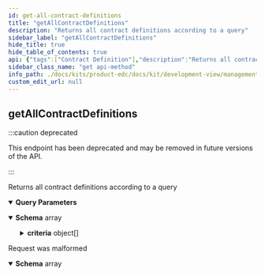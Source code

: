 ```yaml
---
id: get-all-contract-definitions
title: "getAllContractDefinitions"
description: "Returns all contract definitions according to a query"
sidebar_label: "getAllContractDefinitions"
hide_title: true
hide_table_of_contents: true
api: {"tags":["Contract Definition"],"description":"Returns all contract definitions according to a query","operationId":"getAllContractDefinitions","parameters":[{"name":"offset","in":"query","required":false,"style":"form","explode":true,"schema":{"type":"integer","format":"int32"}},{"name":"limit","in":"query","required":false,"style":"form","explode":true,"schema":{"type":"integer","format":"int32"}},{"name":"filter","in":"query","required":false,"style":"form","explode":true,"schema":{"type":"string"}},{"name":"sort","in":"query","required":false,"style":"form","explode":true,"schema":{"type":"string","enum":["ASC","DESC"]}},{"name":"sortField","in":"query","required":false,"style":"form","explode":true,"schema":{"type":"string"}}],"responses":{"200":{"content":{"application/json":{"schema":{"type":"array","items":{"type":"object","properties":{"accessPolicyId":{"type":"string"},"contractPolicyId":{"type":"string"},"createdAt":{"type":"integer","format":"int64"},"criteria":{"type":"array","items":{"required":["operandLeft","operator"],"type":"object","properties":{"operandLeft":{"type":"object"},"operandRight":{"type":"object"},"operator":{"type":"string"}}}},"id":{"type":"string"},"validity":{"type":"integer","format":"int64"}}}}}}},"400":{"description":"Request was malformed","content":{"application/json":{"schema":{"type":"array","items":{"type":"object","properties":{"invalidValue":{"type":"string"},"message":{"type":"string"},"path":{"type":"string"},"type":{"type":"string"}}}}}}}},"deprecated":true,"method":"get","path":"/contractdefinitions","servers":[{"url":"/"}],"info":{"title":"management-api","description":"REST API documentation for the management-api","version":"0.0.1-SNAPSHOT"},"postman":{"name":"get All Contract Definitions","description":{"content":"Returns all contract definitions according to a query","type":"text/plain"},"url":{"path":["contractdefinitions"],"host":["{{baseUrl}}"],"query":[{"disabled":false,"key":"offset","value":""},{"disabled":false,"key":"limit","value":""},{"disabled":false,"key":"filter","value":""},{"disabled":false,"key":"sort","value":""},{"disabled":false,"key":"sortField","value":""}],"variable":[]},"header":[{"key":"Accept","value":"application/json"}],"method":"GET"}}
sidebar_class_name: "get api-method"
info_path: ./docs/kits/product-edc/docs/kit/development-view/management-api
custom_edit_url: null
---
```



## getAllContractDefinitions

:::caution deprecated

This endpoint has been deprecated and may be removed in future versions of the API.

:::

Returns all contract definitions according to a query

<details style={{"marginBottom":"1rem"}} data-collapsed={false} open={true}><summary style={{}}><strong>Query Parameters</strong></summary><div><ul><ParamsItem className={"paramsItem"} param={{"name":"offset","in":"query","required":false,"style":"form","explode":true,"schema":{"type":"integer","format":"int32"}}}></ParamsItem><ParamsItem className={"paramsItem"} param={{"name":"limit","in":"query","required":false,"style":"form","explode":true,"schema":{"type":"integer","format":"int32"}}}></ParamsItem><ParamsItem className={"paramsItem"} param={{"name":"filter","in":"query","required":false,"style":"form","explode":true,"schema":{"type":"string"}}}></ParamsItem><ParamsItem className={"paramsItem"} param={{"name":"sort","in":"query","required":false,"style":"form","explode":true,"schema":{"type":"string","enum":["ASC","DESC"]}}}></ParamsItem><ParamsItem className={"paramsItem"} param={{"name":"sortField","in":"query","required":false,"style":"form","explode":true,"schema":{"type":"string"}}}></ParamsItem></ul></div></details><div><ApiTabs><TabItem label={"200"} value={"200"}><div></div><div><MimeTabs schemaType={"response"}><TabItem label={"application/json"} value={"application/json"}><SchemaTabs><TabItem label={"Schema"} value={"Schema"}><details style={{}} data-collapsed={false} open={true}><summary style={{"textAlign":"left"}}><strong>Schema</strong><span style={{"opacity":"0.6"}}> array</span></summary><div style={{"textAlign":"left","marginLeft":"1rem"}}></div><ul style={{"marginLeft":"1rem"}}><SchemaItem collapsible={false} name={"accessPolicyId"} required={false} deprecated={undefined} schemaDescription={undefined} schemaName={"string"} qualifierMessage={undefined} defaultValue={undefined}></SchemaItem><SchemaItem collapsible={false} name={"contractPolicyId"} required={false} deprecated={undefined} schemaDescription={undefined} schemaName={"string"} qualifierMessage={undefined} defaultValue={undefined}></SchemaItem><SchemaItem collapsible={false} name={"createdAt"} required={false} deprecated={undefined} schemaDescription={undefined} schemaName={"int64"} qualifierMessage={undefined} defaultValue={undefined}></SchemaItem><SchemaItem collapsible={true} className={"schemaItem"}><details style={{}}><summary style={{}}><strong>criteria</strong><span style={{"opacity":"0.6"}}> object[]</span></summary><div style={{"marginLeft":"1rem"}}><SchemaItem collapsible={false} name={"operandLeft"} required={false} deprecated={undefined} schemaDescription={undefined} schemaName={"object"} qualifierMessage={undefined} defaultValue={undefined}></SchemaItem><SchemaItem collapsible={false} name={"operandRight"} required={false} deprecated={undefined} schemaDescription={undefined} schemaName={"object"} qualifierMessage={undefined} defaultValue={undefined}></SchemaItem><SchemaItem collapsible={false} name={"operator"} required={false} deprecated={undefined} schemaDescription={undefined} schemaName={"string"} qualifierMessage={undefined} defaultValue={undefined}></SchemaItem></div></details></SchemaItem><SchemaItem collapsible={false} name={"id"} required={false} deprecated={undefined} schemaDescription={undefined} schemaName={"string"} qualifierMessage={undefined} defaultValue={undefined}></SchemaItem><SchemaItem collapsible={false} name={"validity"} required={false} deprecated={undefined} schemaDescription={undefined} schemaName={"int64"} qualifierMessage={undefined} defaultValue={undefined}></SchemaItem></ul></details></TabItem><TabItem label={"Example (from schema)"} value={"Example (from schema)"}><ResponseSamples responseExample={"[\n  {\n    \"accessPolicyId\": \"string\",\n    \"contractPolicyId\": \"string\",\n    \"createdAt\": 0,\n    \"criteria\": [\n      {\n        \"operandLeft\": {},\n        \"operandRight\": {},\n        \"operator\": \"string\"\n      }\n    ],\n    \"id\": \"string\",\n    \"validity\": 0\n  }\n]"} language={"json"}></ResponseSamples></TabItem></SchemaTabs></TabItem></MimeTabs></div></TabItem><TabItem label={"400"} value={"400"}><div>

Request was malformed

</div><div><MimeTabs schemaType={"response"}><TabItem label={"application/json"} value={"application/json"}><SchemaTabs><TabItem label={"Schema"} value={"Schema"}><details style={{}} data-collapsed={false} open={true}><summary style={{"textAlign":"left"}}><strong>Schema</strong><span style={{"opacity":"0.6"}}> array</span></summary><div style={{"textAlign":"left","marginLeft":"1rem"}}></div><ul style={{"marginLeft":"1rem"}}><SchemaItem collapsible={false} name={"invalidValue"} required={false} deprecated={undefined} schemaDescription={undefined} schemaName={"string"} qualifierMessage={undefined} defaultValue={undefined}></SchemaItem><SchemaItem collapsible={false} name={"message"} required={false} deprecated={undefined} schemaDescription={undefined} schemaName={"string"} qualifierMessage={undefined} defaultValue={undefined}></SchemaItem><SchemaItem collapsible={false} name={"path"} required={false} deprecated={undefined} schemaDescription={undefined} schemaName={"string"} qualifierMessage={undefined} defaultValue={undefined}></SchemaItem><SchemaItem collapsible={false} name={"type"} required={false} deprecated={undefined} schemaDescription={undefined} schemaName={"string"} qualifierMessage={undefined} defaultValue={undefined}></SchemaItem></ul></details></TabItem><TabItem label={"Example (from schema)"} value={"Example (from schema)"}><ResponseSamples responseExample={"[\n  {\n    \"invalidValue\": \"string\",\n    \"message\": \"string\",\n    \"path\": \"string\",\n    \"type\": \"string\"\n  }\n]"} language={"json"}></ResponseSamples></TabItem></SchemaTabs></TabItem></MimeTabs></div></TabItem></ApiTabs></div>
      